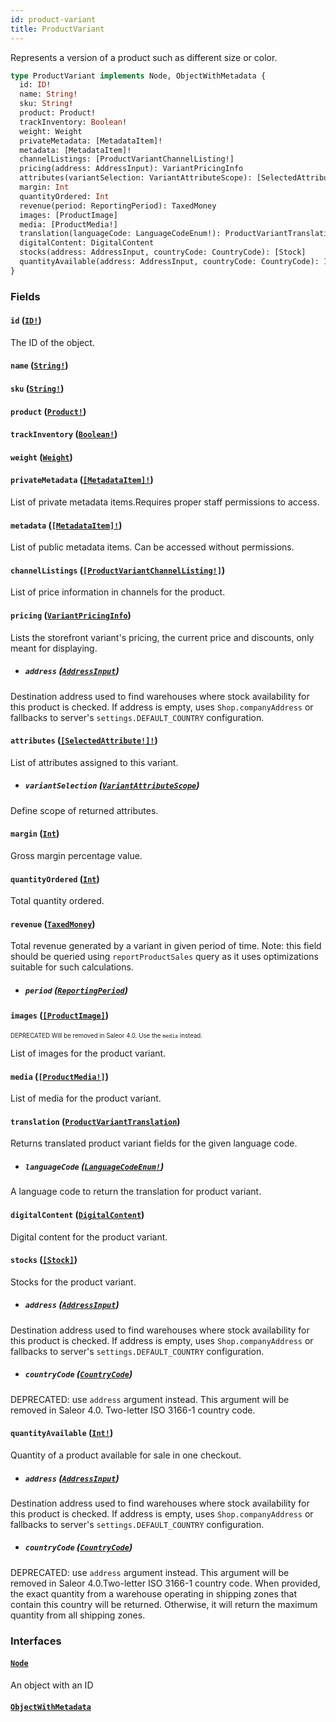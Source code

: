 ```yaml
---
id: product-variant
title: ProductVariant
---
```


Represents a version of a product such as different size or color.

```graphql
type ProductVariant implements Node, ObjectWithMetadata {
  id: ID!
  name: String!
  sku: String!
  product: Product!
  trackInventory: Boolean!
  weight: Weight
  privateMetadata: [MetadataItem]!
  metadata: [MetadataItem]!
  channelListings: [ProductVariantChannelListing!]
  pricing(address: AddressInput): VariantPricingInfo
  attributes(variantSelection: VariantAttributeScope): [SelectedAttribute!]!
  margin: Int
  quantityOrdered: Int
  revenue(period: ReportingPeriod): TaxedMoney
  images: [ProductImage]
  media: [ProductMedia!]
  translation(languageCode: LanguageCodeEnum!): ProductVariantTranslation
  digitalContent: DigitalContent
  stocks(address: AddressInput, countryCode: CountryCode): [Stock]
  quantityAvailable(address: AddressInput, countryCode: CountryCode): Int!
}
```

### Fields

#### `id` ([`ID!`](/developer/api-reference/scalars/id.mdx))

The ID of the object.

#### `name` ([`String!`](/developer/api-reference/scalars/string.mdx))

#### `sku` ([`String!`](/developer/api-reference/scalars/string.mdx))

#### `product` ([`Product!`](/developer/api-reference/objects/product.mdx))

#### `trackInventory` ([`Boolean!`](/developer/api-reference/scalars/boolean.mdx))

#### `weight` ([`Weight`](/developer/api-reference/objects/weight.mdx))

#### `privateMetadata` ([`[MetadataItem]!`](/developer/api-reference/objects/metadata-item.mdx))

List of private metadata items.Requires proper staff permissions to access.

#### `metadata` ([`[MetadataItem]!`](/developer/api-reference/objects/metadata-item.mdx))

List of public metadata items. Can be accessed without permissions.

#### `channelListings` ([`[ProductVariantChannelListing!]`](/developer/api-reference/objects/product-variant-channel-listing.mdx))

List of price information in channels for the product.

#### `pricing` ([`VariantPricingInfo`](/developer/api-reference/objects/variant-pricing-info.mdx))

Lists the storefront variant's pricing, the current price and discounts, only meant for displaying.

- ##### `address` ([`AddressInput`](/developer/api-reference/inputs/address-input.mdx))

Destination address used to find warehouses where stock availability for this product is checked. If address is empty, uses `Shop.companyAddress` or fallbacks to server's `settings.DEFAULT_COUNTRY` configuration.

#### `attributes` ([`[SelectedAttribute!]!`](/developer/api-reference/objects/selected-attribute.mdx))

List of attributes assigned to this variant.

- ##### `variantSelection` ([`VariantAttributeScope`](/developer/api-reference/enums/variant-attribute-scope.mdx))

Define scope of returned attributes.

#### `margin` ([`Int`](/developer/api-reference/scalars/int.mdx))

Gross margin percentage value.

#### `quantityOrdered` ([`Int`](/developer/api-reference/scalars/int.mdx))

Total quantity ordered.

#### `revenue` ([`TaxedMoney`](/developer/api-reference/objects/taxed-money.mdx))

Total revenue generated by a variant in given period of time. Note: this field should be queried using `reportProductSales` query as it uses optimizations suitable for such calculations.

- ##### `period` ([`ReportingPeriod`](/developer/api-reference/enums/reporting-period.mdx))

#### `images` ([`[ProductImage]`](/developer/api-reference/objects/product-image.mdx))

<sub><sup><span className="deprecatedTag">DEPRECATED</span> Will be removed in Saleor 4.0. Use the `media` instead.</sup></sub>

List of images for the product variant.

#### `media` ([`[ProductMedia!]`](/developer/api-reference/objects/product-media.mdx))

List of media for the product variant.

#### `translation` ([`ProductVariantTranslation`](/developer/api-reference/objects/product-variant-translation.mdx))

Returns translated product variant fields for the given language code.

- ##### `languageCode` ([`LanguageCodeEnum!`](/developer/api-reference/enums/language-code-enum.mdx))

A language code to return the translation for product variant.

#### `digitalContent` ([`DigitalContent`](/developer/api-reference/objects/digital-content.mdx))

Digital content for the product variant.

#### `stocks` ([`[Stock]`](/developer/api-reference/objects/stock.mdx))

Stocks for the product variant.

- ##### `address` ([`AddressInput`](/developer/api-reference/inputs/address-input.mdx))

Destination address used to find warehouses where stock availability for this product is checked. If address is empty, uses `Shop.companyAddress` or fallbacks to server's `settings.DEFAULT_COUNTRY` configuration.

- ##### `countryCode` ([`CountryCode`](/developer/api-reference/enums/country-code.mdx))

DEPRECATED: use `address` argument instead. This argument will be removed in Saleor 4.0. Two-letter ISO 3166-1 country code.

#### `quantityAvailable` ([`Int!`](/developer/api-reference/scalars/int.mdx))

Quantity of a product available for sale in one checkout.

- ##### `address` ([`AddressInput`](/developer/api-reference/inputs/address-input.mdx))

Destination address used to find warehouses where stock availability for this product is checked. If address is empty, uses `Shop.companyAddress` or fallbacks to server's `settings.DEFAULT_COUNTRY` configuration.

- ##### `countryCode` ([`CountryCode`](/developer/api-reference/enums/country-code.mdx))

DEPRECATED: use `address` argument instead. This argument will be removed in Saleor 4.0.Two-letter ISO 3166-1 country code. When provided, the exact quantity from a warehouse operating in shipping zones that contain this country will be returned. Otherwise, it will return the maximum quantity from all shipping zones.

### Interfaces

#### [`Node`](/developer/api-reference/interfaces/node.mdx)

An object with an ID

#### [`ObjectWithMetadata`](/developer/api-reference/interfaces/object-with-metadata.mdx)

